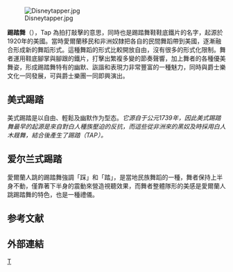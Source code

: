 {{multiple issues|
{{original research|time=2013-12-01T02:34:06+00:00}}
{{citecheck|time=2018-10-17T02:34:06+00:00}}
{{refimprove|time=2013-12-01T02:34:06+00:00}}
}}
[[Image:Disneytapper.jpg|thumb]]

'''踢踏舞'''（{{lang-en|tap dance}}），Tap 為拍打敲擊的意思，同時也是踢踏舞鞋鞋底鐵片的名字，起源於1920年的美國。當時愛爾蘭移民和非洲奴隸把各自的民間舞蹈帶到美國，逐漸融合形成新的舞蹈形式。這種舞蹈的形式比較開放自由，沒有很多的形式化限制。舞者運用鞋底腳掌與腳跟的鐵片，打擊出繁複多變的節奏聲響，加上舞者的各種優美舞姿，形成踢踏舞特有的幽默、詼諧和表現力非常豐富的一種魅力，同時與爵士樂文化一同發展，可與爵士樂團一同即興演出。

== 美式踢踏 ==
美式踢踏是以自由、輕鬆及幽默作为型态。''它源自于公元1739年，因此美式踢踏舞最早的起源是來自對白人種族壓迫的反抗，而這些從非洲來的黑奴及時採用白人木屐舞，結合後產生了踢踏（TAP）。''{{Citation needed|reason=1739年美国尚未成立，怎会有“美式”？|date=July 2020}}

== 爱尔兰式踢踏 ==
愛爾蘭人跳的踢踏舞強調「踩」和「踏」，是當地民族舞蹈的一種，舞者保持上半身不動，僅靠著下半身的震動來營造視聽效果，而舞者整體隊形的美感是愛爾蘭人跳踢踏舞的特色，也是一種禮儀。

== 参考文献 ==
{{reflist}}

==外部連結==

{{街舞}}
{{Authority control}}
{{DEFAULTSORT:tap dance}}
[[Category:舞蹈|T]]